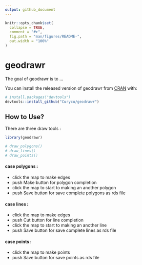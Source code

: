 ```yaml
---
output: github_document
---
```


<!-- README.md is generated from README.Rmd. Please edit that file -->

```r
knitr::opts_chunk$set(
  collapse = TRUE,
  comment = "#>",
  fig.path = "man/figures/README-",
  out.width = "100%"
)
```

# geodrawr

<!-- badges: start -->
<!-- badges: end -->

The goal of geodrawr is to ...

<!-- ## Installation -->

You can install the released version of geodrawr from [CRAN](https://CRAN.R-project.org) with:
<!--
``` r
install.packages("geodrawr")
```

And the development version from [GitHub](https://github.com/) with:
-->

``` r
# install.packages("devtools")
devtools::install_github("Curycu/geodrawr")
```
## How to Use?

There are three draw tools : 

```r
library(geodrawr)

# draw_polygons()
# draw_lines()
# draw_points()
```

#### case polygons :  
  - click the map to make edges  
  - push Make button for polygon completion  
  - click the map to start to making an another polygon  
  - push Save button for save complete polygons as rds file  

#### case lines :  
  - click the map to make edges  
  - push Cut button for line completion  
  - click the map to start to making an another line  
  - push Save button for save complete lines as rds file  
  
#### case points :  
  - click the map to make points  
  - push Save button for save points as rds file

